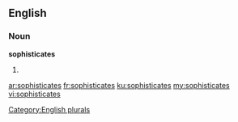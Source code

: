 ==English==

===Noun===
'''sophisticates'''

# {{plural of|sophisticate}}

[[Category:English plurals]]

[[ar:sophisticates]]
[[fr:sophisticates]]
[[ku:sophisticates]]
[[my:sophisticates]]
[[vi:sophisticates]]
